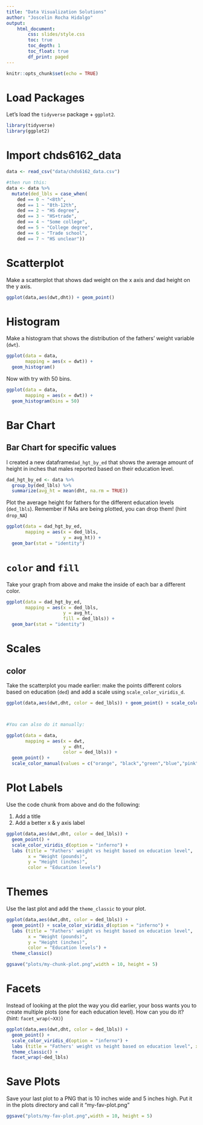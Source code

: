 ```yaml
---
title: "Data Visualization Solutions"
author: "Joscelin Rocha Hidalgo"
output: 
    html_document:
        css: slides/style.css
        toc: true
        toc_depth: 1
        toc_float: true
        df_print: paged
---
```



```r
knitr::opts_chunk$set(echo = TRUE)
```

# Load Packages

Let's load the `tidyverse` package + `ggplot2`. 

```r
library(tidyverse)
library(ggplot2)
```


# Import chds6162_data 

```r
data <- read_csv("data/chds6162_data.csv")

#then run this:
data <- data %>%
  mutate(ded_lbls = case_when(
    ded == 0 ~ "<8th",
    ded == 1 ~ "8th-12th",
    ded == 2 ~ "HS degree",
    ded == 3 ~ "HS+trade",
    ded == 4 ~ "Some college",
    ded == 5 ~ "College degree",
    ded == 6 ~ "Trade school",
    ded == 7 ~ "HS unclear"))

```


# Scatterplot

Make a scatterplot that shows dad weight on the x axis and dad height on the y axis.

```r
ggplot(data,aes(dwt,dht)) + geom_point()
```



# Histogram 

Make a histogram that shows the distribution of the fathers' weight variable (`dwt`).


```r
ggplot(data = data, 
       mapping = aes(x = dwt)) +
  geom_histogram()
```

Now with try with 50 bins.

```r
ggplot(data = data, 
       mapping = aes(x = dwt)) +
  geom_histogram(bins = 50)
```

# Bar Chart


## Bar Chart for specific values

I created a new dataframe`dad_hgt_by_ed` that shows the average amount of height in inches that males reported based on their education level.

```r
dad_hgt_by_ed <- data %>%
  group_by(ded_lbls) %>% 
  summarize(avg_ht = mean(dht, na.rm = TRUE)) 
```

Plot the average height for fathers for the different education levels (`ded_lbls`). Remember if NAs are being plotted, you can drop them! (hint `drop_NA`)

```r
ggplot(data = dad_hgt_by_ed, 
       mapping = aes(x = ded_lbls,
                     y = avg_ht)) +
  geom_bar(stat = "identity")
```

# `color` and `fill`

Take your graph from above and make the inside of each bar a different color.

```r
ggplot(data = dad_hgt_by_ed, 
       mapping = aes(x = ded_lbls,
                     y = avg_ht,
                     fill = ded_lbls)) +
  geom_bar(stat = "identity")
```


# Scales

## color

Take the scatterplot you made earlier: make the points different colors based on education (`ded`) and add a scale using `scale_color_viridis_d`. 

```r

ggplot(data,aes(dwt,dht, color = ded_lbls)) + geom_point() + scale_color_viridis_d(option = "inferno")



#You can also do it manually:

ggplot(data = data, 
       mapping = aes(x = dwt,
                     y = dht,
                     color = ded_lbls)) +
  geom_point() +
  scale_color_manual(values = c("orange", "black","green","blue","pink","#1F271B","brown","purple"))

```


# Plot Labels

Use the code chunk from above and do the following:

1. Add a title
2. Add a better x & y axis label

```r
ggplot(data,aes(dwt,dht, color = ded_lbls)) + 
  geom_point() + 
  scale_color_viridis_d(option = "inferno") + 
  labs (title = "Fathers' weight vs height based on education level", 
        x = "Weight (pounds)", 
        y = "Height (inches)", 
        color = "Education levels")
```



# Themes

Use the last plot and add the `theme_classic` to your plot.

```r
ggplot(data,aes(dwt,dht, color = ded_lbls)) + 
  geom_point() + scale_color_viridis_d(option = "inferno") + 
  labs (title = "Fathers' weight vs height based on education level", 
        x = "Weight (pounds)", 
        y = "Height (inches)", 
        color = "Education levels") + 
  theme_classic()

ggsave("plots/my-chunk-plot.png",width = 10, height = 5)

```

# Facets

Instead of looking at the plot the way you did earlier, your boss wants you to create multiple plots (one for each education level). How can you do it? (hint: `facet_wrap(~XX)`)

```r
ggplot(data,aes(dwt,dht, color = ded_lbls)) + 
  geom_point() + 
  scale_color_viridis_d(option = "inferno") + 
  labs (title = "Fathers' weight vs height based on education level", x = "Weight (pounds)", y = "Height (inches)", color = "Education levels") +
  theme_classic() + 
  facet_wrap(~ded_lbls)
```


# Save Plots

Save your last plot to a PNG that is 10 inches wide and  5 inches high. Put it in the plots directory and call it "my-fav-plot.png"


```r
ggsave("plots/my-fav-plot.png",width = 10, height = 5)

```




